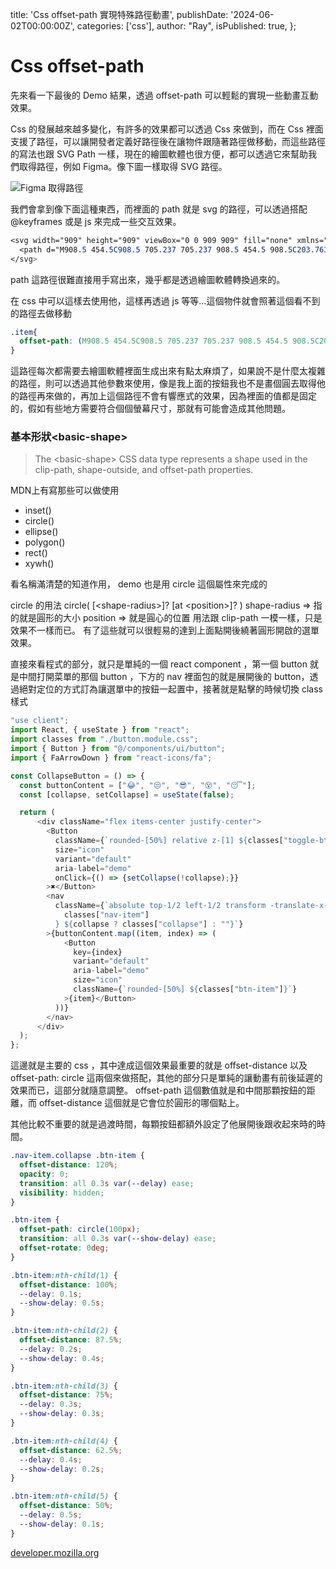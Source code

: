   title: 'Css offset-path 實現特殊路徑動畫',
  publishDate: '2024-06-02T00:00:00Z',
  categories: ['css'],
  author: "Ray",
  isPublished: true,
};

# Css offset-path

先來看一下最後的 Demo 結果，透過 offset-path 可以輕鬆的實現一些動畫互動效果。

<CollapseButton />

Css 的發展越來越多變化，有許多的效果都可以透過 Css 來做到，而在 Css 裡面支援了路徑，可以讓開發者定義好路徑後在讓物件跟隨著路徑做移動，而這些路徑的寫法也跟 SVG Path 一樣，現在的繪圖軟體也很方便，都可以透過它來幫助我們取得路徑，例如 Figma。像下圖一樣取得 SVG 路徑。

![Figma 取得路徑](https://i.imgur.com/8zFieBd.png)

我們會拿到像下面這種東西，而裡面的 path 就是 svg 的路徑，可以透過搭配 @keyframes 或是 js 來完成一些交互效果。

```css
<svg width="909" height="909" viewBox="0 0 909 909" fill="none" xmlns="http://www.w3.org/2000/svg">
  <path d="M908.5 454.5C908.5 705.237 705.237 908.5 454.5 908.5C203.763 908.5 0.5 705.237 0.5 454.5C0.5 203.763 203.763 0.5 454.5 0.5C705.237 0.5 908.5 203.763 908.5 454.5Z" stroke="black"/>
</svg>
```

path 這路徑很難直接用手寫出來，幾乎都是透過繪圖軟體轉換過來的。

在 css 中可以這樣去使用他，這樣再透過 js 等等...這個物件就會照著這個看不到的路徑去做移動
```css
.item{
  offset-path: (M908.5 454.5C908.5 705.237 705.237 908.5 454.5 908.5C203.763 908.5 0.5 705.237 0.5 454.5C0.5 203.763 203.763 0.5 454.5 0.5C705.237 0.5 908.5 203.763 908.5 454.5Z);
}
```
這路徑每次都需要去繪圖軟體裡面生成出來有點太麻煩了，如果說不是什麼太複雜的路徑，則可以透過其他參數來使用，像是我上面的按鈕我也不是畫個圓去取得他的路徑再來做的，再加上這個路徑不會有響應式的效果，因為裡面的值都是固定的，假如有些地方需要符合個個螢幕尺寸，那就有可能會造成其他問題。

### 基本形狀\<basic-shape\>

> The \<basic-shape\> CSS data type represents a shape used in the clip-path, shape-outside, and offset-path properties.

MDN上有寫那些可以做使用

- inset()
- circle()
- ellipse()
- polygon()
- rect()
- xywh()

看名稱滿清楚的知道作用， demo 也是用 circle 這個屬性來完成的

circle 的用法 circle( [\<shape-radius\>]? [at \<position\>]? )
shape-radius => 指的就是圓形的大小
position => 就是圓心的位置
用法跟 clip-path 一模一樣，只是效果不一樣而已。
有了這些就可以很輕易的達到上面點開後繞著圓形開啟的選單效果。

直接來看程式的部分，就只是單純的一個 react component ，第一個 button 就是中間打開菜單的那個 button ，下方的 nav 裡面包的就是展開後的 button，透過絕對定位的方式訂為讓選單中的按鈕一起置中，接著就是點擊的時候切換 class 樣式

```js
"use client";
import React, { useState } from "react";
import classes from "./button.module.css";
import { Button } from "@/components/ui/button";
import { FaArrowDown } from "react-icons/fa";

const CollapseButton = () => {
  const buttonContent = ["😂", "😒", "😎", "😵", "😴"];
  const [collapse, setCollapse] = useState(false);

  return (
      <div className="flex items-center justify-center">
        <Button
          className={`rounded-[50%] relative z-[1] ${classes["toggle-btn"]} transition-all duration-300`}
          size="icon"
          variant="default"
          aria-label="demo"
          onClick={() => {setCollapse(!collapse);}}
        >✖️</Button>
        <nav
          className={`absolute top-1/2 left-1/2 transform -translate-x-1/2 -translate-y-1/2 ${
            classes["nav-item"]
          } ${collapse ? classes["collapse"] : ""}`}
        >{buttonContent.map((item, index) => (
            <Button
              key={index}
              variant="default"
              aria-label="demo"
              size="icon"
              className={`rounded-[50%] ${classes["btn-item"]}`}
            >{item}</Button>
          ))}
        </nav>
      </div>
  );
};
```

這邊就是主要的 css ，其中達成這個效果最重要的就是  offset-distance 以及 offset-path: circle 這兩個來做搭配，其他的部分只是單純的讓動畫有前後延遲的效果而已，這部分就隨意調整。
offset-path 這個數值就是和中間那顆按鈕的距離，而 offset-distance 這個就是它會位於圓形的哪個點上。

其他比較不重要的就是過渡時間，每顆按鈕都額外設定了他展開後跟收起來時的時間。
```css
.nav-item.collapse .btn-item {
  offset-distance: 120%;
  opacity: 0;
  transition: all 0.3s var(--delay) ease;
  visibility: hidden;
}

.btn-item {
  offset-path: circle(100px);
  transition: all 0.3s var(--show-delay) ease;
  offset-rotate: 0deg;
}

.btn-item:nth-child(1) {
  offset-distance: 100%;
  --delay: 0.1s;
  --show-delay: 0.5s;
}

.btn-item:nth-child(2) {
  offset-distance: 87.5%;
  --delay: 0.2s;
  --show-delay: 0.4s;
}

.btn-item:nth-child(3) {
  offset-distance: 75%;
  --delay: 0.3s;
  --show-delay: 0.3s;
}

.btn-item:nth-child(4) {
  offset-distance: 62.5%;
  --delay: 0.4s;
  --show-delay: 0.2s;
}

.btn-item:nth-child(5) {
  offset-distance: 50%;
  --delay: 0.5s;
  --show-delay: 0.1s;
}
```

[developer.mozilla.org](https://developer.mozilla.org/en-US/docs/Web/CSS/basic-shape)